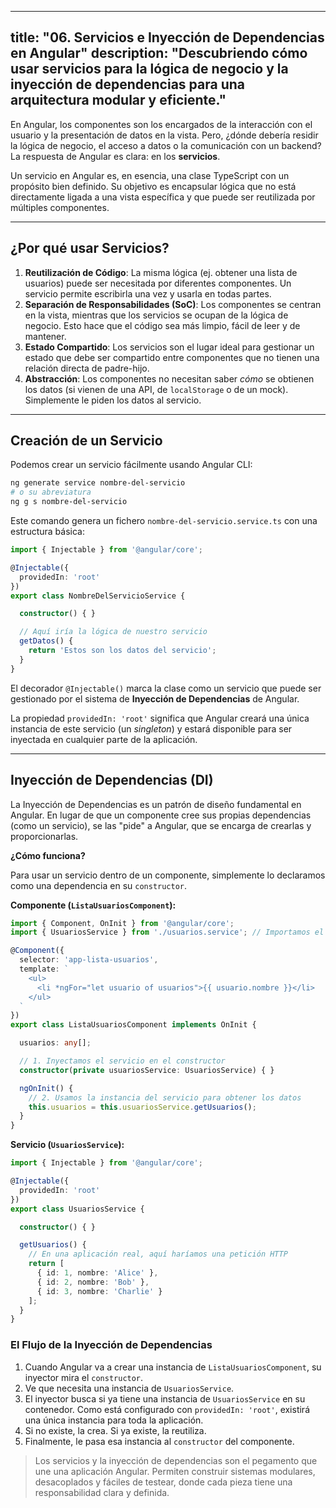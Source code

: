 
---
title: "06. Servicios e Inyección de Dependencias en Angular"
description: "Descubriendo cómo usar servicios para la lógica de negocio y la inyección de dependencias para una arquitectura modular y eficiente."
---

En Angular, los componentes son los encargados de la interacción con el usuario y la presentación de datos en la vista. Pero, ¿dónde debería residir la lógica de negocio, el acceso a datos o la comunicación con un backend? La respuesta de Angular es clara: en los **servicios**.

Un servicio en Angular es, en esencia, una clase TypeScript con un propósito bien definido. Su objetivo es encapsular lógica que no está directamente ligada a una vista específica y que puede ser reutilizada por múltiples componentes.

---

## ¿Por qué usar Servicios?

1.  **Reutilización de Código**: La misma lógica (ej. obtener una lista de usuarios) puede ser necesitada por diferentes componentes. Un servicio permite escribirla una vez y usarla en todas partes.
2.  **Separación de Responsabilidades (SoC)**: Los componentes se centran en la vista, mientras que los servicios se ocupan de la lógica de negocio. Esto hace que el código sea más limpio, fácil de leer y de mantener.
3.  **Estado Compartido**: Los servicios son el lugar ideal para gestionar un estado que debe ser compartido entre componentes que no tienen una relación directa de padre-hijo.
4.  **Abstracción**: Los componentes no necesitan saber *cómo* se obtienen los datos (si vienen de una API, de `localStorage` o de un mock). Simplemente le piden los datos al servicio.

---

## Creación de un Servicio

Podemos crear un servicio fácilmente usando Angular CLI:

```bash
ng generate service nombre-del-servicio
# o su abreviatura
ng g s nombre-del-servicio
```

Este comando genera un fichero `nombre-del-servicio.service.ts` con una estructura básica:

```typescript
import { Injectable } from '@angular/core';

@Injectable({
  providedIn: 'root'
})
export class NombreDelServicioService {

  constructor() { }

  // Aquí iría la lógica de nuestro servicio
  getDatos() {
    return 'Estos son los datos del servicio';
  }
}
```

El decorador `@Injectable()` marca la clase como un servicio que puede ser gestionado por el sistema de **Inyección de Dependencias** de Angular.

La propiedad `providedIn: 'root'` significa que Angular creará una única instancia de este servicio (un *singleton*) y estará disponible para ser inyectada en cualquier parte de la aplicación.

---

## Inyección de Dependencias (DI)

La Inyección de Dependencias es un patrón de diseño fundamental en Angular. En lugar de que un componente cree sus propias dependencias (como un servicio), se las "pide" a Angular, que se encarga de crearlas y proporcionarlas.

**¿Cómo funciona?**

Para usar un servicio dentro de un componente, simplemente lo declaramos como una dependencia en su `constructor`.

**Componente (`ListaUsuariosComponent`):**

```typescript
import { Component, OnInit } from '@angular/core';
import { UsuariosService } from './usuarios.service'; // Importamos el servicio

@Component({
  selector: 'app-lista-usuarios',
  template: `
    <ul>
      <li *ngFor="let usuario of usuarios">{{ usuario.nombre }}</li>
    </ul>
  `
})
export class ListaUsuariosComponent implements OnInit {

  usuarios: any[];

  // 1. Inyectamos el servicio en el constructor
  constructor(private usuariosService: UsuariosService) { }

  ngOnInit() {
    // 2. Usamos la instancia del servicio para obtener los datos
    this.usuarios = this.usuariosService.getUsuarios();
  }
}
```

**Servicio (`UsuariosService`):**

```typescript
import { Injectable } from '@angular/core';

@Injectable({
  providedIn: 'root'
})
export class UsuariosService {

  constructor() { }

  getUsuarios() {
    // En una aplicación real, aquí haríamos una petición HTTP
    return [
      { id: 1, nombre: 'Alice' },
      { id: 2, nombre: 'Bob' },
      { id: 3, nombre: 'Charlie' }
    ];
  }
}
```

### El Flujo de la Inyección de Dependencias

1.  Cuando Angular va a crear una instancia de `ListaUsuariosComponent`, su inyector mira el `constructor`.
2.  Ve que necesita una instancia de `UsuariosService`.
3.  El inyector busca si ya tiene una instancia de `UsuariosService` en su contenedor. Como está configurado con `providedIn: 'root'`, existirá una única instancia para toda la aplicación.
4.  Si no existe, la crea. Si ya existe, la reutiliza.
5.  Finalmente, le pasa esa instancia al `constructor` del componente.

> Los servicios y la inyección de dependencias son el pegamento que une una aplicación Angular. Permiten construir sistemas modulares, desacoplados y fáciles de testear, donde cada pieza tiene una responsabilidad clara y definida.
